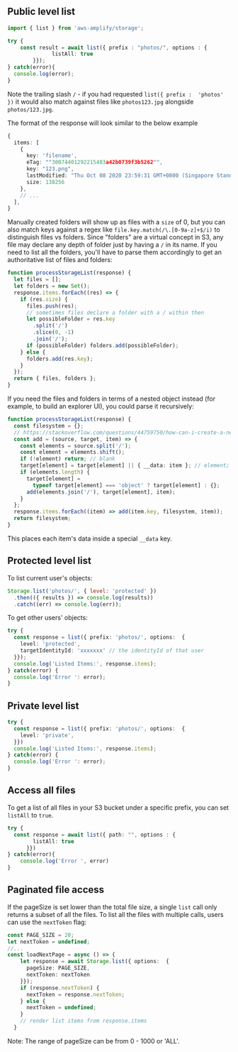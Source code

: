 
<!-- TODO Rewrite the details about prefixes here appear to be things that need to be added to ioS/Android/Flutter? Or is that too much info? -->

## Public level list

```typescript 
import { list } from 'aws-amplify/storage';

try {
	const result = await list({ prefix : "photos/", options : {
			  listAll: true
		}});
} catch(error){
  console.log(error);
}
```

Note the trailing slash `/` - if you had requested `list({ prefix :  'photos' })` it would also match against files like `photos123.jpg` alongside `photos/123.jpg`.

The format of the response will look similar to the below example

```ts
{
  items: [
    {
      key: 'filename',
      eTag: ""30074401292215403a42b0739f3b5262"",
      key: "123.png",
      lastModified: "Thu Oct 08 2020 23:59:31 GMT+0800 (Singapore Standard Time)",
      size: 138256
    },
    // ...
  ],
}
```

Manually created folders will show up as files with a `size` of 0, but you can also match keys against a regex like `file.key.match(/\.[0-9a-z]+$/i)` to distinguish files vs folders. Since "folders" are a virtual concept in S3, any file may declare any depth of folder just by having a `/` in its name. If you need to list all the folders, you'll have to parse them accordingly to get an authoritative list of files and folders:

```ts
function processStorageList(response) {
  let files = [];
  let folders = new Set();
  response.items.forEach((res) => {
    if (res.size) {
      files.push(res);
      // sometimes files declare a folder with a / within then
      let possibleFolder = res.key
        .split('/')
        .slice(0, -1)
        .join('/');
      if (possibleFolder) folders.add(possibleFolder);
    } else {
      folders.add(res.key);
    }
  });
  return { files, folders };
}
```

If you need the files and folders in terms of a nested object instead (for example, to build an explorer UI), you could parse it recursively:

```ts
function processStorageList(response) {
  const filesystem = {};
  // https://stackoverflow.com/questions/44759750/how-can-i-create-a-nested-object-representation-of-a-folder-structure
  const add = (source, target, item) => {
    const elements = source.split('/');
    const element = elements.shift();
    if (!element) return; // blank
    target[element] = target[element] || { __data: item }; // element;
    if (elements.length) {
      target[element] =
        typeof target[element] === 'object' ? target[element] : {};
      add(elements.join('/'), target[element], item);
    }
  };
  response.items.forEach((item) => add(item.key, filesystem, item));
  return filesystem;
}
```

This places each item's data inside a special `__data` key.

## Protected level list

To list current user's objects:

```javascript
Storage.list('photos/', { level: 'protected' })
  .then(({ results }) => console.log(results))
  .catch((err) => console.log(err));
```

To get other users' objects:

```typescript
try {
  const response = list({ prefix: 'photos/', options:  {
    level: 'protected',
    targetIdentityId: 'xxxxxxx' // the identityId of that user
  }});
  console.log('Listed Items:', response.items);
} catch(error) {
  console.log('Error ': error);
}
```

## Private level list

```typescript
try {
  const response = list({ prefix: 'photos/', options:  {
    level: 'private',
  }})
  console.log('Listed Items:', response.items);
} catch(error) {
  console.log('Error ': error);
}
```

## Access all files

To get a list of all files in your S3 bucket under a specific prefix, you can set `listAll` to `true`.

```typescript
try {
  const response = await list({ path: "", options : {
        listAll: true
      }})
} catch(error){
    console.log('Error ', error)
}
```

## Paginated file access

If the pageSize is set lower than the total file size, a single `list` call only returns a subset of all the files. To list all the files with multiple calls, users can use the `nextToken` flag:

```typescript
const PAGE_SIZE = 20;
let nextToken = undefined;
//...
const loadNextPage = async () => {
    let response = await Storage.list({ options:  {
      pageSize: PAGE_SIZE,
      nextToken: nextToken
    }});
    if (response.nextToken) {
      nextToken = response.nextToken;
    } else {
      nextToken = undefined;
    }
    // render list items from response.items
  }
```

<Callout>Note: The range of pageSize can be from 0 - 1000 or 'ALL'.</Callout>
